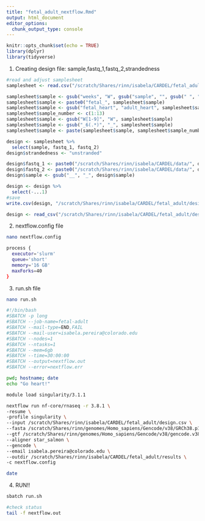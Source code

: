 ```yaml
---
title: "fetal_adult_nextflow.Rmd"
output: html_document
editor_options: 
  chunk_output_type: console
---
```


```r
knitr::opts_chunk$set(echo = TRUE)
library(dplyr)
library(tidyverse)
```

1) Creating design file:
sample,fastq_1,fastq_2,strandedness

```r
#read and adjust samplesheet
samplesheet <- read.csv("/scratch/Shares/rinn/isabela/CARDEL/fetal_adult/samplesheet.csv")

samplesheet$sample <- gsub("weeks", "W", gsub("sample", "", gsub(" ", "", samplesheet$sample_title)))
samplesheet$sample <- paste0("fetal_", samplesheet$sample)
samplesheet$sample <- gsub("fetal_heart", "adult_heart", samplesheet$sample)
samplesheet$sample_number <- c(1:13)
samplesheet$sample <- gsub("W[1-9]", "W", samplesheet$sample)
samplesheet$sample <- gsub("_6(.*)", "_", samplesheet$sample)
samplesheet$sample <- paste(samplesheet$sample, samplesheet$sample_number, sep = "")

design <- samplesheet %>%
  select(sample, fastq_1, fastq_2)
design$strandedness <- "unstranded"

design$fastq_1 <- paste0("/scratch/Shares/rinn/isabela/CARDEL/data/", design$fastq_1)
design$fastq_2 <- paste0("/scratch/Shares/rinn/isabela/CARDEL/data/", design$fastq_2)
design$sample <- gsub("__", "_", design$sample)

design <- design %>%
  select(-...1)
#save
write.csv(design, "/scratch/Shares/rinn/isabela/CARDEL/fetal_adult/design.csv", row.names = F)

design <- read_csv("/scratch/Shares/rinn/isabela/CARDEL/fetal_adult/design.csv")
```

2) nextflow.config file
```bash
nano nextflow.config

process {
  executor='slurm'
  queue='short'
  memory='16 GB'
  maxForks=40
}
```

3) run.sh file
```bash
nano run.sh

#!/bin/bash
#SBATCH -p long
#SBATCH --job-name=fetal-adult
#SBATCH --mail-type=END,FAIL
#SBATCH --mail-user=isabela.pereira@colorado.edu
#SBATCH --nodes=1
#SBATCH --ntasks=1
#SBATCH --mem=6gb
#SBATCH --time=30:00:00
#SBATCH --output=nextflow.out
#SBATCH --error=nextflow.err

pwd; hostname; date
echo "Go heart!"

module load singularity/3.1.1

nextflow run nf-core/rnaseq -r 3.8.1 \
-resume \
-profile singularity \
--input /scratch/Shares/rinn/isabela/CARDEL/fetal_adult/design.csv \
--fasta /scratch/Shares/rinn/genomes/Homo_sapiens/Gencode/v38/GRCh38.p13.genome.fa.gz \
--gtf /scratch/Shares/rinn/genomes/Homo_sapiens/Gencode/v38/gencode.v38.annotation.gtf \
--aligner star_salmon \
--gencode \
--email isabela.pereira@colorado.edu \
--outdir /scratch/Shares/rinn/isabela/CARDEL/fetal_adult/results \
-c nextflow.config

date
```

4) RUN!!
```bash
sbatch run.sh

#check status
tail -f nextflow.out
```


